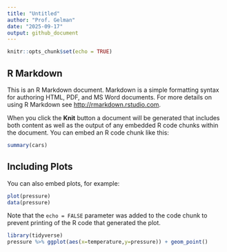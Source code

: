 ```yaml
---
title: "Untitled"
author: "Prof. Gelman"
date: "2025-09-17"
output: github_document
---
```


```r
knitr::opts_chunk$set(echo = TRUE)
```

## R Markdown

This is an R Markdown document. Markdown is a simple formatting syntax for authoring HTML, PDF, and MS Word documents. For more details on using R Markdown see <http://rmarkdown.rstudio.com>.

When you click the **Knit** button a document will be generated that includes both content as well as the output of any embedded R code chunks within the document. You can embed an R code chunk like this:

```r
summary(cars)
```

## Including Plots

You can also embed plots, for example:

```r
plot(pressure)
data(pressure)
```

Note that the `echo = FALSE` parameter was added to the code chunk to prevent printing of the R code that generated the plot.


```r
library(tidyverse)
pressure %>% ggplot(aes(x=temperature,y=pressure)) + geom_point() 
```

